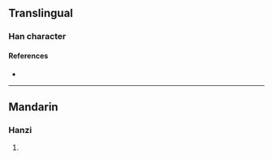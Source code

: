 {{character info/new}}
==Translingual==

===Han character===
{{Han char|rn=86|rad=火|as=06|sn=10|four=93800|canj=FDY|ids=⿰火朴}}

====References====
* {{Han ref|kx=0671.030|dkj=19021|hdz=32199.020|uh=70DE|ud=28894|bh=D273|bd=53875}}

----

==Mandarin==

===Hanzi===
{{cmn-hanzi|pin=[[pò]] ([[po4]])|wg=p'o<sup>4</sup>}}

# {{defn|lang=cmn|sort=火06}}